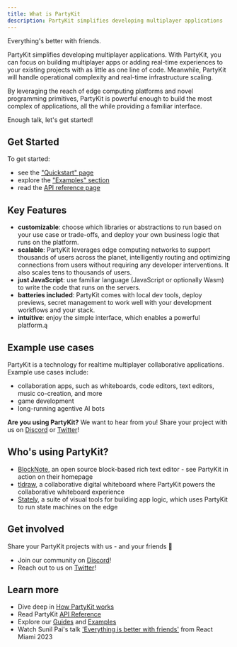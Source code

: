 ```yaml
---
title: What is PartyKit
description: PartyKit simplifies developing multiplayer applications
---
```


Everything's better with friends.

PartyKit simplifies developing multiplayer applications. With PartyKit, you can focus on building multiplayer apps or adding real-time experiences to your existing projects with as little as one line of code. Meanwhile, PartyKit will handle operational complexity and real-time infrastructure scaling.

By leveraging the reach of edge computing platforms and novel programming primitives, PartyKit is powerful enough to build the most complex of applications, all the while providing a familiar interface.

Enough talk, let's get started!

## Get Started

To get started:

- see the ["Quickstart" page](/quickstart/)
- explore the ["Examples" section](/examples/)
- read the [API reference page](/reference/)

## Key Features

- **customizable**: choose which libraries or abstractions to run based on your use case or trade-offs, and deploy your own business logic that runs on the platform.
- **scalable**: PartyKit leverages edge computing networks to support thousands of users across the planet, intelligently routing and optimizing connections from users without requiring any developer interventions. It also scales tens to thousands of users.
- **just JavaScript**: use familiar language (JavaScript or optionally Wasm) to write the code that runs on the servers.
- **batteries included**: PartyKit comes with local dev tools, deploy previews, secret management to work well with your development workflows and your stack.
- **intuitive**: enjoy the simple interface, which enables a powerful platform.ą

## Example use cases

PartyKit is a technology for realtime multiplayer collaborative applications. Example use cases include:

- collaboration apps, such as whiteboards, code editors, text editors, music co-creation, and more
- game development
- long-running agentive AI bots

**Are you using PartyKit?** We want to hear from you! Share your project with us on  [Discord](https://discord.gg/KDZb7J4uxJ) or [Twitter](https://twitter.com/partykit_io)!

## Who's using PartyKit?

- [BlockNote](https://www.blocknotejs.org/), an open source block-based rich text editor - see PartyKit in action on their homepage
- [tldraw](https://tldraw.com/), a collaborative digital whiteboard where PartyKit powers the collaborative whiteboard experience
- [Stately](https://stately.ai/), a suite of visual tools for building app logic, which uses PartyKit to run state machines on the edge

## Get involved

Share your PartyKit projects with us - and your friends 🥳
- Join our community on [Discord](https://discord.gg/KDZb7J4uxJ)!
- Reach out to us on [Twitter](https://twitter.com/partykit_io)!

## Learn more

- Dive deep in [How PartyKit works](/how-partykit-works)
- Read PartyKit [API Reference](/reference)
- Explore our [Guides](/guides) and [Examples](/examples)
- Watch Sunil Pai's talk ['Everything is better with friends'](https://www.youtube.com/watch?v=wd8QTRjZZaE) from React Miami 2023 
